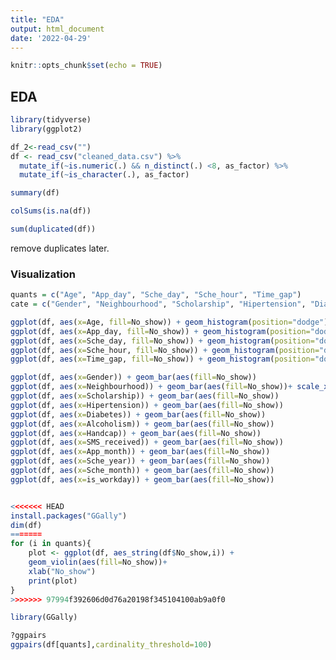 ```yaml
---
title: "EDA"
output: html_document
date: '2022-04-29'
---
```


```r
knitr::opts_chunk$set(echo = TRUE)
```

## EDA 
```r
library(tidyverse)
library(ggplot2)
```

```r
df_2<-read_csv("")
df <- read_csv("cleaned_data.csv") %>% 
  mutate_if(~is.numeric(.) && n_distinct(.) <8, as_factor) %>% 
  mutate_if(~is_character(.), as_factor)
```
```r
summary(df)
```

```r
colSums(is.na(df))
```

```r
sum(duplicated(df))
```
remove duplicates later.


### Visualization
```r
quants = c("Age", "App_day", "Sche_day", "Sche_hour", "Time_gap")
cate = c("Gender", "Neighbourhood", "Scholarship", "Hipertension", "Diabetes", "Alcoholism", "Handcap", "SMS_received", "App_month", "Sche_year", "Sche_month", "is_workday")
```

```r
ggplot(df, aes(x=Age, fill=No_show)) + geom_histogram(position="dodge")
ggplot(df, aes(x=App_day, fill=No_show)) + geom_histogram(position="dodge")
ggplot(df, aes(x=Sche_day, fill=No_show)) + geom_histogram(position="dodge")
ggplot(df, aes(x=Sche_hour, fill=No_show)) + geom_histogram(position="dodge")
ggplot(df, aes(x=Time_gap, fill=No_show)) + geom_histogram(position="dodge")
```

```r

ggplot(df, aes(x=Gender)) + geom_bar(aes(fill=No_show))
ggplot(df, aes(x=Neighbourhood)) + geom_bar(aes(fill=No_show))+ scale_x_discrete(labels = NULL, breaks = NULL) + labs(x = "")
ggplot(df, aes(x=Scholarship)) + geom_bar(aes(fill=No_show))
ggplot(df, aes(x=Hipertension)) + geom_bar(aes(fill=No_show))
ggplot(df, aes(x=Diabetes)) + geom_bar(aes(fill=No_show))
ggplot(df, aes(x=Alcoholism)) + geom_bar(aes(fill=No_show))
ggplot(df, aes(x=Handcap)) + geom_bar(aes(fill=No_show))
ggplot(df, aes(x=SMS_received)) + geom_bar(aes(fill=No_show))
ggplot(df, aes(x=App_month)) + geom_bar(aes(fill=No_show))
ggplot(df, aes(x=Sche_year)) + geom_bar(aes(fill=No_show))
ggplot(df, aes(x=Sche_month)) + geom_bar(aes(fill=No_show))
ggplot(df, aes(x=is_workday)) + geom_bar(aes(fill=No_show))



```

```r
<<<<<<< HEAD
install.packages("GGally")
dim(df)
=======
for (i in quants){
    plot <- ggplot(df, aes_string(df$No_show,i)) +
    geom_violin(aes(fill=No_show))+
    xlab("No_show")
    print(plot)
}
>>>>>>> 97994f392606d0d76a20198f345104100ab9a0f0
```


```r
library(GGally)
```

```r
?ggpairs
ggpairs(df[quants],cardinality_threshold=100)
```


